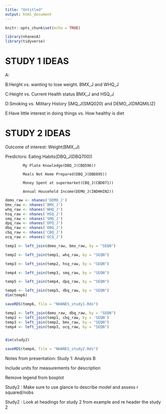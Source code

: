 ---
title: "Untitled"
output: html_document
---

```{r setup, include=FALSE}
knitr::opts_chunk$set(echo = TRUE)
```

```{r}
library(nhanesA)
library(tidyverse)
```


# STUDY 1 IDEAS

A:

B:Height vs. wanting to lose weight. 
BMX_J and WHQ_J

C:Height vs. Current Health status
BMX_J and HSQ_J

D:Smoking vs. Military History
SMQ_J(SMQ020) and DEMO_J(DMQMILIZ) 

E:Have little interest in doing things vs. How healthy is diet

# STUDY 2 IDEAS

Outcome of interest: Weight(BMX_J)

Predictors: Eating Habits(DBQ_J(DBQ700))

            My Plate Knowledge(DBQ_J(CBQ596))
            
            Meals Not Home Prepared(DBQ_J(DBD895))
            
            Money Spent at supermarket(CBQ_J(CBD071))
            
            Annual Household Income(DEMO_J(INDHHIN2))





```{r}
demo_raw <- nhanes('DEMO_J')
bmx_raw <- nhanes('BMX_J')
whq_raw <- nhanes('WHQ_J')
hsq_raw <- nhanes('HSQ_J')
smq_raw <- nhanes('SMQ_J')
dpq_raw <- nhanes('DPQ_J')
dbq_raw <- nhanes('DBQ_J')
cbq_raw <- nhanes('CBQ_J')
ocq_raw <- nhanes('OCQ_J')
```

```{r}
temp1 <- left_join(demo_raw, bmx_raw, by = "SEQN")

temp2 <- left_join(temp1, whq_raw, by = "SEQN")

temp3 <- left_join(temp2, hsq_raw, by = "SEQN")

temp4 <- left_join(temp3, smq_raw, by = "SEQN")

temp5 <- left_join(temp4, dpq_raw, by = "SEQN")

temp6 <- left_join(temp5, dbq_raw, by = "SEQN")
dim(temp6)
```

```{r}
saveRDS(temp6, file = "NHANES_study1.Rds")
```


```{r}
temp1 <- left_join(demo_raw, dbq_raw, by = "SEQN")
temp2 <- left_join(temp1, cbq_raw, by = 'SEQN')
temp3 <- left_join(temp2, bmx_raw, by = "SEQN")
temp4 <- left_join(temp3, ocq_raw, by = "SEQN")



```

```{r}
dim(study2)
```

```{r}
saveRDS(temp4, file = "NHANES_study2.Rds")
```


Notes from presentation:
Study 1: Analysis B

  Include units for measurements for description
  
  Remove legend from boxplot 

Study2 : Make sure to use glance to describe model and assess r squared/nobs

Study2 : Look at headings for study 2 from example and re header the study 2



